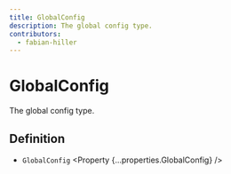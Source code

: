 ```yaml
---
title: GlobalConfig
description: The global config type.
contributors:
  - fabian-hiller
---
```



# GlobalConfig

The global config type.

## Definition

- `GlobalConfig` <Property {...properties.GlobalConfig} />

